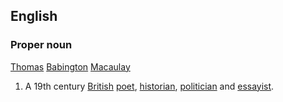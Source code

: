 ==English==
===Proper noun===
{{wikipedia}}
[[Thomas]] [[Babington]] [[Macaulay]]
# A 19th century [[British]] [[poet]], [[historian]], [[politician]] and [[essayist]].